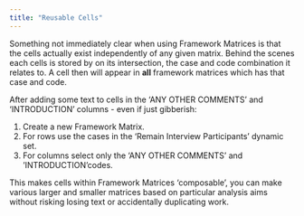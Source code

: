 ```yaml
---
title: "Reusable Cells"
---
```


Something not immediately clear when using Framework Matrices is that the cells actually exist independently of any given matrix. Behind the scenes each cells is stored by on its intersection, the case and code combination it relates to. A cell then will appear in **all** framework matrices which has that case and code.

After adding some text to cells in the 'ANY OTHER COMMENTS' and 'INTRODUCTION' columns - even if just gibberish:

::: instructions

1. Create a new Framework Matrix.
2. For rows use the cases in the 'Remain Interview Participants' dynamic set.
3. For columns select only the 'ANY OTHER COMMENTS' and 'INTRODUCTION'codes.

:::

This makes cells within Framework Matrices 'composable', you can make various larger and smaller matrices based on particular analysis aims without risking losing text or accidentally duplicating work.

